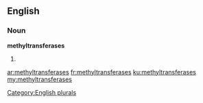 ==English==

===Noun===
'''methyltransferases'''

# {{plural of|[[methyltransferase]]}}

[[Category:English plurals]]

[[ar:methyltransferases]]
[[fr:methyltransferases]]
[[ku:methyltransferases]]
[[my:methyltransferases]]